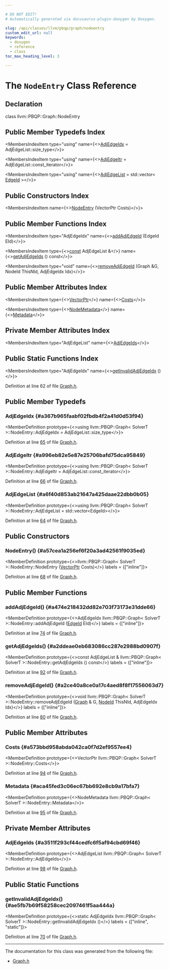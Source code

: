 ```yaml
---

# DO NOT EDIT!
# Automatically generated via docusaurus-plugin-doxygen by Doxygen.

slug: /api/classes/llvm/pbqp/graph/nodeentry
custom_edit_url: null
keywords:
  - doxygen
  - reference
  - class
toc_max_heading_level: 3

---
```





# The `NodeEntry` Class Reference

<DoxygenPage pluginConfig={pluginConfig}>



## Declaration

<CodeBlock>class llvm::PBQP::Graph::NodeEntry</CodeBlock>

## Public Member Typedefs Index

<MembersIndex>

<MembersIndexItem
  type="using"
  name={<><a href="#a367b965faabf02fbdb4f2a41d0d53f94">AdjEdgeIdx</a> = AdjEdgeList::size&#95;type</>}>
</MembersIndexItem>

<MembersIndexItem
  type="using"
  name={<><a href="#a996eb82e5e87e25706bafd75dca95849">AdjEdgeItr</a> = AdjEdgeList::const&#95;iterator</>}>
</MembersIndexItem>

<MembersIndexItem
  type="using"
  name={<><a href="#a6f40d853ab21647a425daae22dbb0b05">AdjEdgeList</a> = std::vector&lt; <a href="/docs/api/classes/llvm/pbqp/graphbase/#a679643c1e5202061ef3e9b121a2a7dce">EdgeId</a> &gt;</>}>
</MembersIndexItem>

</MembersIndex>

## Public Constructors Index

<MembersIndex>

<MembersIndexItem
  name={<><a href="#a57cea1a256ef6f20a3ad42561f9035ed">NodeEntry</a> (VectorPtr Costs)</>}>
</MembersIndexItem>

</MembersIndex>

## Public Member Functions Index

<MembersIndex>

<MembersIndexItem
  type="AdjEdgeIdx"
  name={<><a href="#a474e218432dd82e703f73173e31dde66">addAdjEdgeId</a> (EdgeId EId)</>}>
</MembersIndexItem>

<MembersIndexItem
  type={<><a href="/docs/api/files/lib/lib/target/lib/target/aarch64/aarch64promoteconstant-cpp/#a90f8350fecae261c25be85d38b451bff">const</a> AdjEdgeList &amp;</>}
  name={<><a href="#a2ddeae0eb683086cc287e2988bd0907f">getAdjEdgeIds</a> () const</>}>
</MembersIndexItem>

<MembersIndexItem
  type="void"
  name={<><a href="#a2ce40a8ce0a17c4aed8f8f17556063d7">removeAdjEdgeId</a> (Graph &amp;G, NodeId ThisNId, AdjEdgeIdx Idx)</>}>
</MembersIndexItem>

</MembersIndex>

## Public Member Attributes Index

<MembersIndex>

<MembersIndexItem
  type={<><a href="/docs/api/classes/llvm/pbqp/graph/#af286e5a878c03492516f4e8431e891a0">VectorPtr</a></>}
  name={<><a href="#a573bbd958abda042ca0f7d2ef9557ee4">Costs</a></>}>
</MembersIndexItem>

<MembersIndexItem
  type={<><a href="/docs/api/classes/llvm/pbqp/graph/#a8eef6dbaa0ecd31870bf94d9cd831368">NodeMetadata</a></>}
  name={<><a href="#aca45fed3c06ec67bb692e8cb9a17bfa7">Metadata</a></>}>
</MembersIndexItem>

</MembersIndex>

## Private Member Attributes Index

<MembersIndex>

<MembersIndexItem
  type="AdjEdgeList"
  name={<><a href="#a3511f293cf44cedfc6f5af94cbd69f46">AdjEdgeIds</a></>}>
</MembersIndexItem>

</MembersIndex>

## Public Static Functions Index

<MembersIndex>

<MembersIndexItem
  type="AdjEdgeIdx"
  name={<><a href="#ae5fb7b69f58258cec2097461f5aa444a">getInvalidAdjEdgeIdx</a> ()</>}>
</MembersIndexItem>

</MembersIndex>


Definition at line 62 of file <a href="/docs/api/files/include/include/llvm/include/llvm/codegen/include/llvm/codegen/pbqp/graph-h">Graph.h</a>.

<SectionDefinition>

## Public Member Typedefs

### AdjEdgeIdx {#a367b965faabf02fbdb4f2a41d0d53f94}

<MemberDefinition
  prototype={<>using llvm::PBQP::Graph&lt; SolverT &gt;::NodeEntry::AdjEdgeIdx =  AdjEdgeList::size&#95;type</>}>

Definition at line <a href="/docs/api/files/include/include/llvm/include/llvm/codegen/include/llvm/codegen/pbqp/graph-h/#l00065">65</a> of file <a href="/docs/api/files/include/include/llvm/include/llvm/codegen/include/llvm/codegen/pbqp/graph-h">Graph.h</a>.
</MemberDefinition>

### AdjEdgeItr {#a996eb82e5e87e25706bafd75dca95849}

<MemberDefinition
  prototype={<>using llvm::PBQP::Graph&lt; SolverT &gt;::NodeEntry::AdjEdgeItr =  AdjEdgeList::const&#95;iterator</>}>

Definition at line <a href="/docs/api/files/include/include/llvm/include/llvm/codegen/include/llvm/codegen/pbqp/graph-h/#l00066">66</a> of file <a href="/docs/api/files/include/include/llvm/include/llvm/codegen/include/llvm/codegen/pbqp/graph-h">Graph.h</a>.
</MemberDefinition>

### AdjEdgeList {#a6f40d853ab21647a425daae22dbb0b05}

<MemberDefinition
  prototype={<>using llvm::PBQP::Graph&lt; SolverT &gt;::NodeEntry::AdjEdgeList =  std::vector&lt;EdgeId&gt;</>}>

Definition at line <a href="/docs/api/files/include/include/llvm/include/llvm/codegen/include/llvm/codegen/pbqp/graph-h/#l00064">64</a> of file <a href="/docs/api/files/include/include/llvm/include/llvm/codegen/include/llvm/codegen/pbqp/graph-h">Graph.h</a>.
</MemberDefinition>

</SectionDefinition>

<SectionDefinition>

## Public Constructors

### NodeEntry() {#a57cea1a256ef6f20a3ad42561f9035ed}

<MemberDefinition
  prototype={<>llvm::PBQP::Graph&lt; SolverT &gt;::NodeEntry::NodeEntry (<a href="/docs/api/classes/llvm/pbqp/graph/#af286e5a878c03492516f4e8431e891a0">VectorPtr</a> Costs)</>}
  labels = {["inline"]}>

Definition at line <a href="/docs/api/files/include/include/llvm/include/llvm/codegen/include/llvm/codegen/pbqp/graph-h/#l00068">68</a> of file <a href="/docs/api/files/include/include/llvm/include/llvm/codegen/include/llvm/codegen/pbqp/graph-h">Graph.h</a>.
</MemberDefinition>

</SectionDefinition>

<SectionDefinition>

## Public Member Functions

### addAdjEdgeId() {#a474e218432dd82e703f73173e31dde66}

<MemberDefinition
  prototype={<>AdjEdgeIdx llvm::PBQP::Graph&lt; SolverT &gt;::NodeEntry::addAdjEdgeId (<a href="/docs/api/classes/llvm/pbqp/graphbase/#a679643c1e5202061ef3e9b121a2a7dce">EdgeId</a> EId)</>}
  labels = {["inline"]}>

Definition at line <a href="/docs/api/files/include/include/llvm/include/llvm/codegen/include/llvm/codegen/pbqp/graph-h/#l00074">74</a> of file <a href="/docs/api/files/include/include/llvm/include/llvm/codegen/include/llvm/codegen/pbqp/graph-h">Graph.h</a>.
</MemberDefinition>

### getAdjEdgeIds() {#a2ddeae0eb683086cc287e2988bd0907f}

<MemberDefinition
  prototype={<>const AdjEdgeList &amp; llvm::PBQP::Graph&lt; SolverT &gt;::NodeEntry::getAdjEdgeIds () const</>}
  labels = {["inline"]}>

Definition at line <a href="/docs/api/files/include/include/llvm/include/llvm/codegen/include/llvm/codegen/pbqp/graph-h/#l00092">92</a> of file <a href="/docs/api/files/include/include/llvm/include/llvm/codegen/include/llvm/codegen/pbqp/graph-h">Graph.h</a>.
</MemberDefinition>

### removeAdjEdgeId() {#a2ce40a8ce0a17c4aed8f8f17556063d7}

<MemberDefinition
  prototype={<>void llvm::PBQP::Graph&lt; SolverT &gt;::NodeEntry::removeAdjEdgeId (<a href="/docs/api/classes/llvm/pbqp/graph">Graph</a> &amp; G, <a href="/docs/api/classes/llvm/pbqp/graphbase/#a7187d2e408994bd7307a4c8f32f745a8">NodeId</a> ThisNId, AdjEdgeIdx Idx)</>}
  labels = {["inline"]}>

Definition at line <a href="/docs/api/files/include/include/llvm/include/llvm/codegen/include/llvm/codegen/pbqp/graph-h/#l00080">80</a> of file <a href="/docs/api/files/include/include/llvm/include/llvm/codegen/include/llvm/codegen/pbqp/graph-h">Graph.h</a>.
</MemberDefinition>

</SectionDefinition>

<SectionDefinition>

## Public Member Attributes

### Costs {#a573bbd958abda042ca0f7d2ef9557ee4}

<MemberDefinition
  prototype={<>VectorPtr llvm::PBQP::Graph&lt; SolverT &gt;::NodeEntry::Costs</>}>

Definition at line <a href="/docs/api/files/include/include/llvm/include/llvm/codegen/include/llvm/codegen/pbqp/graph-h/#l00094">94</a> of file <a href="/docs/api/files/include/include/llvm/include/llvm/codegen/include/llvm/codegen/pbqp/graph-h">Graph.h</a>.
</MemberDefinition>

### Metadata {#aca45fed3c06ec67bb692e8cb9a17bfa7}

<MemberDefinition
  prototype={<>NodeMetadata llvm::PBQP::Graph&lt; SolverT &gt;::NodeEntry::Metadata</>}>

Definition at line <a href="/docs/api/files/include/include/llvm/include/llvm/codegen/include/llvm/codegen/pbqp/graph-h/#l00095">95</a> of file <a href="/docs/api/files/include/include/llvm/include/llvm/codegen/include/llvm/codegen/pbqp/graph-h">Graph.h</a>.
</MemberDefinition>

</SectionDefinition>

<SectionDefinition>

## Private Member Attributes

### AdjEdgeIds {#a3511f293cf44cedfc6f5af94cbd69f46}

<MemberDefinition
  prototype={<>AdjEdgeList llvm::PBQP::Graph&lt; SolverT &gt;::NodeEntry::AdjEdgeIds</>}>

Definition at line <a href="/docs/api/files/include/include/llvm/include/llvm/codegen/include/llvm/codegen/pbqp/graph-h/#l00098">98</a> of file <a href="/docs/api/files/include/include/llvm/include/llvm/codegen/include/llvm/codegen/pbqp/graph-h">Graph.h</a>.
</MemberDefinition>

</SectionDefinition>

<SectionDefinition>

## Public Static Functions

### getInvalidAdjEdgeIdx() {#ae5fb7b69f58258cec2097461f5aa444a}

<MemberDefinition
  prototype={<>static AdjEdgeIdx llvm::PBQP::Graph&lt; SolverT &gt;::NodeEntry::getInvalidAdjEdgeIdx ()</>}
  labels = {["inline", "static"]}>

Definition at line <a href="/docs/api/files/include/include/llvm/include/llvm/codegen/include/llvm/codegen/pbqp/graph-h/#l00070">70</a> of file <a href="/docs/api/files/include/include/llvm/include/llvm/codegen/include/llvm/codegen/pbqp/graph-h">Graph.h</a>.
</MemberDefinition>

</SectionDefinition>

<hr/>

The documentation for this class was generated from the following file:

<ul>
<li><a href="/docs/api/files/include/include/llvm/include/llvm/codegen/include/llvm/codegen/pbqp/graph-h">Graph.h</a></li>
</ul>

</DoxygenPage>

